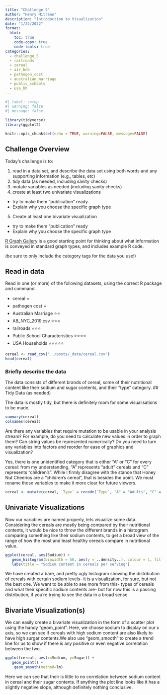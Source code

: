 ```yaml
---
title: "Challenge 5"
author: "Henry Mitrano"
description: "Introduction to Visualization"
date: "1/22/2022"
format:
  html:
    toc: true
    code-copy: true
    code-tools: true
categories:
  - challenge_5
  - railroads
  - cereal
  - air_bnb
  - pathogen_cost
  - australian_marriage
  - public_schools
  - usa_hh
---
```


```r
#| label: setup
#| warning: false
#| message: false

library(tidyverse)
library(ggplot2)

knitr::opts_chunk$set(echo = TRUE, warning=FALSE, message=FALSE)
```

## Challenge Overview

Today's challenge is to:

1)  read in a data set, and describe the data set using both words and any supporting information (e.g., tables, etc)
2)  tidy data (as needed, including sanity checks)
3)  mutate variables as needed (including sanity checks)
4)  create at least two univariate visualizations
   - try to make them "publication" ready
   - Explain why you choose the specific graph type
5)  Create at least one bivariate visualization
   - try to make them "publication" ready
   - Explain why you choose the specific graph type

[R Graph Gallery](https://r-graph-gallery.com/) is a good starting point for thinking about what information is conveyed in standard graph types, and includes example R code.

(be sure to only include the category tags for the data you use!)

## Read in data

Read in one (or more) of the following datasets, using the correct R package and command.

-   cereal ⭐
-   pathogen cost ⭐
-   Australian Marriage ⭐⭐ 
-   AB_NYC_2019.csv ⭐⭐⭐
-   railroads ⭐⭐⭐
-   Public School Characteristics ⭐⭐⭐⭐ 
-   USA Households ⭐⭐⭐⭐⭐

```r
cereal <- read_csv("../posts/_data/cereal.csv")
head(cereal)
```

### Briefly describe the data

The data consists of different brands of cereal, some of their nutritional content like their sodium and sugar contents, and their "type" category.
## Tidy Data (as needed)

The data is mostly tidy, but there is definitely room for some visualisations to be made.

```r
summary(cereal)
colnames(cereal)

```

Are there any variables that require mutation to be usable in your analysis stream? For example, do you need to calculate new values in order to graph them? Can string values be represented numerically? Do you need to turn any variables into factors and reorder for ease of graphics and visualization?

Yes, there is one unidentified category that is either "A" or "C" for every cereal: from my understanding, "A" represents "adult" cereals and "C" represents "children's". While I firmly disagree with the stance that Honey Nut Cheerios are a "children's cereal", that is besides the point. We must rename those variables to make it more clear for future viewers.
```r
cereal <- mutate(cereal, `Type` = recode(`Type`, "A" = "Adults", "C" = "Children"))

```


## Univariate Visualizations
Now our variables are named properly, lets visualize some data. Considering the cereals are mostly being compared by their nutritional contents, it would be nice to throw the different brands in a histogram comparing something like their sodium contents, to get a broad view of the range of how the most and least healthy cereals compare in nutritional value.
```r
ggplot(cereal, aes(Sodium)) + 
   geom_histogram(binwidth = 50, aes(y = ..density..), colour = 1, fill = "blue") +
   labs(title = "Sodium content in cereals per serving")

```
We have created a bare, and pretty ugly histogram showing the distribution of cereals with certain sodium levels- it is a visualization, for sure, but not the best one. We want to be able to see more from this- types of cereals and what their specific sodium contents are- but for now this is a passing distribution, if you're trying to see the data in a broad sense.

## Bivariate Visualization(s)
We can easily create a bivariate visualization in the form of a scatter plot using the handy "geom_point". Here, we choose sodium to display on our x axis, so we can see if cereals with high sodium content are also likely to have high surgar contents.We also use "geom_smooth" to create a trend line for us to show if there is any positive or even negative correlation between the two.
```r
ggplot(cereal, aes(x=Sodium, y=Sugar)) +
   geom_point() +
    geom_smooth(method=lm)

```
Here we can see that their is little to no correlation between sodium content in cereal and their sugar contents. If anything the plot line looks like it has a slightly negative slope, although definitely nothing conclusive.